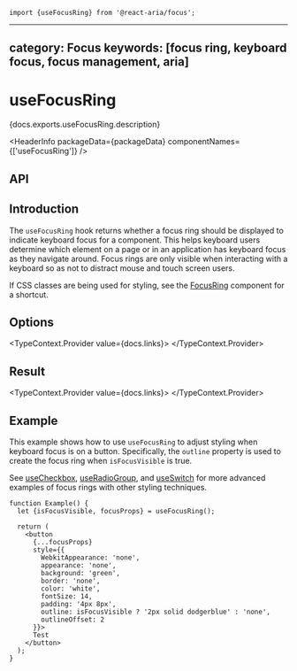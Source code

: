 <!-- Copyright 2020 Adobe. All rights reserved.
This file is licensed to you under the Apache License, Version 2.0 (the "License");
you may not use this file except in compliance with the License. You may obtain a copy
of the License at http://www.apache.org/licenses/LICENSE-2.0
Unless required by applicable law or agreed to in writing, software distributed under
the License is distributed on an "AS IS" BASIS, WITHOUT WARRANTIES OR REPRESENTATIONS
OF ANY KIND, either express or implied. See the License for the specific language
governing permissions and limitations under the License. -->



```tsx import
import {useFocusRing} from '@react-aria/focus';
```

---
category: Focus
keywords: [focus ring, keyboard focus, focus management, aria]
---

# useFocusRing

<p>{docs.exports.useFocusRing.description}</p>

<HeaderInfo
  packageData={packageData}
  componentNames={['useFocusRing']} />

## API

<FunctionAPI links={docs.links} function={docs.exports.useFocusRing} />

## Introduction

The `useFocusRing` hook returns whether a focus ring should be displayed to indicate keyboard focus for a component.
This helps keyboard users determine which element on a page or in an application has keyboard focus as they
navigate around. Focus rings are only visible when interacting with a keyboard so as not to distract mouse
and touch screen users.

If CSS classes are being used for styling, see the [FocusRing](FocusRing.html) component for a shortcut.

## Options

<TypeContext.Provider value={docs.links}>
  <InterfaceType properties={docs.links[docs.exports.useFocusRing.parameters[0].value.id].properties} />
</TypeContext.Provider>

## Result

<TypeContext.Provider value={docs.links}>
  <InterfaceType properties={docs.links[docs.exports.useFocusRing.return.id].properties} />
</TypeContext.Provider>

## Example

This example shows how to use `useFocusRing` to adjust styling when keyboard focus is on a button.
Specifically, the `outline` property is used to create the focus ring when `isFocusVisible` is true.

See [useCheckbox](useCheckbox.html#styling), [useRadioGroup](useRadioGroup.html#styling), and
[useSwitch](useSwitch.html#example) for more advanced examples of focus rings with other styling
techniques.

```tsx example
function Example() {
  let {isFocusVisible, focusProps} = useFocusRing();

  return (
    <button
      {...focusProps}
      style={{
        WebkitAppearance: 'none',
        appearance: 'none',
        background: 'green',
        border: 'none',
        color: 'white',
        fontSize: 14,
        padding: '4px 8px',
        outline: isFocusVisible ? '2px solid dodgerblue' : 'none',
        outlineOffset: 2
      }}>
      Test
    </button>
  );
}
```
